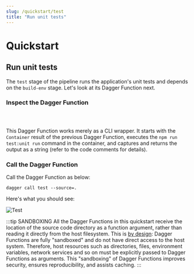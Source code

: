 ```yaml
---
slug: /quickstart/test
title: "Run unit tests"
---
```


# Quickstart

## Run unit tests

The `test` stage of the pipeline runs the application's unit tests and depends on the `build-env` stage. Let's look at its Dagger Function next.

### Inspect the Dagger Function

<Tabs groupId="language">
<TabItem value="Go">

```go file=./snippets/test/go/main.go
```

</TabItem>
<TabItem value="Python">

```python file=./snippets/test/python/__init__.py
```

</TabItem>
<TabItem value="TypeScript">

```typescript file=./snippets/test/typescript/index.ts
```

</TabItem>
</Tabs>

This Dagger Function works merely as a CLI wrapper. It starts with the `Container` result of the previous Dagger Function, executes the `npm run test:unit run` command in the container, and captures and returns the output as a string (refer to the code comments for details).

### Call the Dagger Function

Call the Dagger Function as below:

```shell
dagger call test --source=.
```

Here's what you should see:

![Test](/img/current_docs/quickstart/test.gif)

:::tip SANDBOXING
All the Dagger Functions in this quickstart receive the location of the source code directory as a function argument, rather than reading it directly from the host filesystem. This is [by design](../api/functions.mdx): Dagger Functions are fully "sandboxed" and do not have direct access to the host system. Therefore, host resources such as directories, files, environment variables, network services and so on must be explicitly passed to Dagger Functions as arguments. This "sandboxing" of Dagger Functions improves security, ensures reproducibility, and assists caching.
:::
